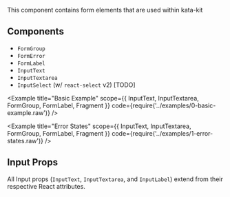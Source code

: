 

This component contains form elements that are used within kata-kit

## Components

* `FormGroup`
* `FormError`
* `FormLabel`
* `InputText`
* `InputTextarea`
* `InputSelect` (w/ `react-select` v2) [TODO]

<Example title="Basic Example" scope={{ InputText, InputTextarea, FormGroup, FormLabel, Fragment }} code={require('../examples/0-basic-example.raw')} />

<Example title="Error States" scope={{ InputText, InputTextarea, FormGroup, FormLabel, Fragment }} code={require('../examples/1-error-states.raw')} />

## Input Props

All Input props (`InputText`, `InputTextarea`, and `InputLabel`) extend from their respective React attributes.
